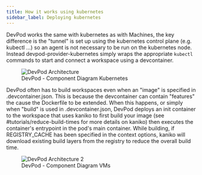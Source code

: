 ```yaml
---
title: How it works using kubernetes
sidebar_label: Deploying kubernetes
---
```


DevPod works the same with kubernetes as with Machines, the key difference is the "tunnel" is set up using the kubernetes control plane (e.g. kubectl ...) so an agent is not necessary
to be run on the kubernetes node. Instead devpod-provider-kubernetes simply wraps the appropriate `kubectl` commands to start and connect a workspace using a devcontainer.

<figure>
  <img src="/docs/media/arch_c4.png" alt="DevPod Architecture" />
  <figcaption>DevPod - Component Diagram Kubernetes</figcaption>
</figure>

DevPod often has to build workspaces even when an "image" is specified in .devcontainer.json. This is because the devcontainer can contain "features" the cause the Dockerfile to be extended.
When this happens, or simply when "build" is used in .devcontainer.json, DevPod deploys an init container to the workspace that uses kaniko to first build your image (see #tutorials/reduce-build-times
for more details on kaniko) then executes the container's entrypoint in the pod's main container. While building, if REGISTRY_CACHE has been specified in the context options, kaniko will download
existing build layers from the registry to reduce the overall build time.

<figure>
  <img src="/docs/media/build_c4.png" alt="DevPod Architecture 2" />
  <figcaption>DevPod - Component Diagram VMs</figcaption>
</figure>